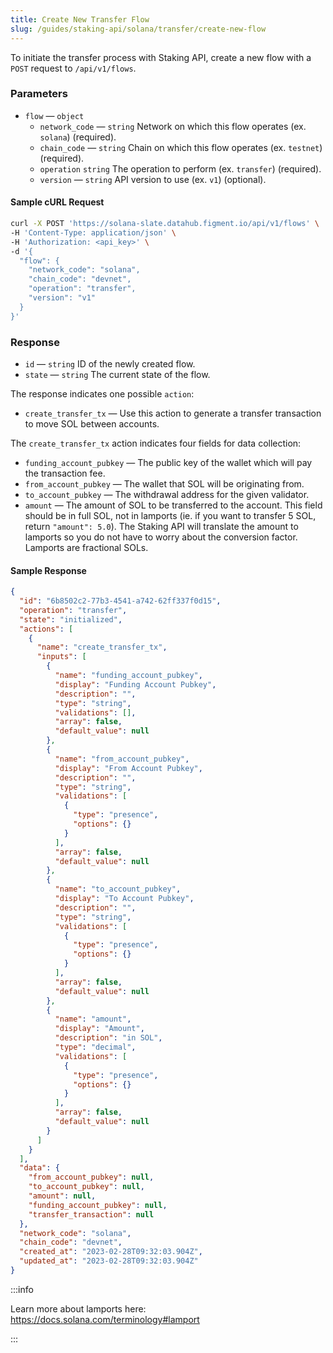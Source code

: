 ```yaml
---
title: Create New Transfer Flow
slug: /guides/staking-api/solana/transfer/create-new-flow
---
```


To initiate the transfer process with Staking API, create a new flow with a `POST` request to `/api/v1/flows`.

### Parameters

- `flow` &mdash; `object`
  - `network_code` &mdash; `string` Network on which this flow operates (ex. `solana`) (required).
  - `chain_code` &mdash; `string` Chain on which this flow operates (ex. `testnet`) (required).
  - `operation` `string` The operation to perform (ex. `transfer`) (required).
  - `version` &mdash; `string` API version to use (ex. `v1`) (optional).

#### Sample cURL Request

```bash {5-10}
curl -X POST 'https://solana-slate.datahub.figment.io/api/v1/flows' \
-H 'Content-Type: application/json' \
-H 'Authorization: <api_key>' \
-d '{
  "flow": {
    "network_code": "solana",
    "chain_code": "devnet",
    "operation": "transfer",
    "version": "v1"
  }
}'
```

### Response

- `id` &mdash; `string` ID of the newly created flow.
- `state` &mdash; `string` The current state of the flow.

The response indicates one possible `action`:

- `create_transfer_tx` &mdash; Use this action to generate a transfer transaction to move SOL between accounts.

The `create_transfer_tx` action indicates four fields for data collection:

- `funding_account_pubkey` &mdash; The public key of the wallet which will pay the transaction fee.
- `from_account_pubkey` &mdash; The wallet that SOL will be originating from.
- `to_account_pubkey` &mdash; The withdrawal address for the given validator.
- `amount` &mdash; The amount of SOL to be transferred to the account. This field should be in full SOL, not in lamports (ie. if you want to transfer 5 SOL, return `"amount": 5.0`). The Staking API will translate the amount to lamports so you do not have to worry about the conversion factor. Lamports are fractional SOLs.

#### Sample Response

```json {3,4,7,10,19,33,47}
{
  "id": "6b8502c2-77b3-4541-a742-62ff337f0d15",
  "operation": "transfer",
  "state": "initialized",
  "actions": [
    {
      "name": "create_transfer_tx",
      "inputs": [
        {
          "name": "funding_account_pubkey",
          "display": "Funding Account Pubkey",
          "description": "",
          "type": "string",
          "validations": [],
          "array": false,
          "default_value": null
        },
        {
          "name": "from_account_pubkey",
          "display": "From Account Pubkey",
          "description": "",
          "type": "string",
          "validations": [
            {
              "type": "presence",
              "options": {}
            }
          ],
          "array": false,
          "default_value": null
        },
        {
          "name": "to_account_pubkey",
          "display": "To Account Pubkey",
          "description": "",
          "type": "string",
          "validations": [
            {
              "type": "presence",
              "options": {}
            }
          ],
          "array": false,
          "default_value": null
        },
        {
          "name": "amount",
          "display": "Amount",
          "description": "in SOL",
          "type": "decimal",
          "validations": [
            {
              "type": "presence",
              "options": {}
            }
          ],
          "array": false,
          "default_value": null
        }
      ]
    }
  ],
  "data": {
    "from_account_pubkey": null,
    "to_account_pubkey": null,
    "amount": null,
    "funding_account_pubkey": null,
    "transfer_transaction": null
  },
  "network_code": "solana",
  "chain_code": "devnet",
  "created_at": "2023-02-28T09:32:03.904Z",
  "updated_at": "2023-02-28T09:32:03.904Z"
}
```

:::info

Learn more about lamports here: https://docs.solana.com/terminology#lamport

:::
